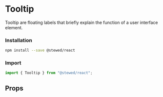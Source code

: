 
# Tooltip

Tooltip are floating labels that briefly explain the function of a user interface element.

### Installation

```bash
npm install --save @stewed/react
```

### Import

```js
import { Tooltip } from "@stewed/react";
```

<Meta of={TooltipStories} />

<Stories />

## Props

<ArgTypes of={TooltipStories} />
